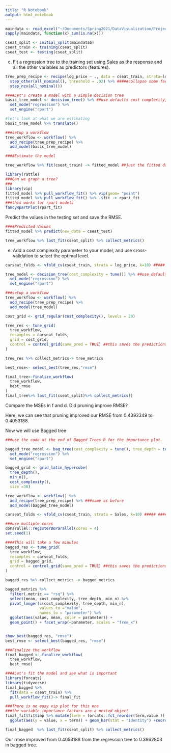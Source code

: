 ```yaml
---
title: "R Notebook"
output: html_notebook
---
```


```r
maindata <- read_excel("~/Documents/Spring2021/DataVisualization/Project/maindata.xlsx")
sapply(maindata, function(x) sum(is.na(x)))
```


```r
cseat_split <- initial_split(maindatab) 
cseat_train <- training(cseat_split)
cseat_test <- testing(cseat_split)
```

c) Fit a regression tree to the training set using Sales as the response and all the other variables as predictors (features). 

```r
tree_prep_recipe <- recipe(log_price ~ ., data = cseat_train, strata=log_price) %>% 
  step_other(all_nominal(), threshold = .02) %>% #####collapse some factor levels to other
  step_nzv(all_nominal())
```

```r
####Let's create a model with a simple decision tree
basic_tree_model <- decision_tree() %>% ##use defaults cost complexity, tree_depth, and min_n 
  set_mode("regression") %>% 
  set_engine("rpart")

#let's look at what we are estimating
basic_tree_model %>% translate()
```

```r
###setup a workflow
tree_workflow <- workflow() %>% 
  add_recipe(tree_prep_recipe) %>% 
  add_model(basic_tree_model) 

####Estimate the model

tree_workflow %>% fit(cseat_train) -> fitted_model ##just the fitted data
```


```r
library(rattle) 
###Can we graph a tree?
###
library(vip)
fitted_model %>% pull_workflow_fit() %>% vip(geom= "point")
fitted_model %>% pull_workflow_fit() %>% .$fit -> rpart_fit
###this works for rpart models
fancyRpartPlot(rpart_fit)
```


 Predict the values in the testing set and save the RMSE.

```r
####Predicted Values
fitted_model %>% predict(new_data = cseat_test)

```
```r
tree_workflow %>% last_fit(cseat_split) %>% collect_metrics()
```


e. Add a cost complexity parameter to your model, and use cross-validation to select the optimal level.

```r
carseat_folds <- vfold_cv(cseat_train, strata = log_price, k=10) #####

tree_model <- decision_tree(cost_complexity = tune()) %>% ##use defaults cost complexity, tree_depth, and min_n 
  set_mode("regression") %>% 
  set_engine("rpart")

###setup a workflow
tree_workflow <- workflow() %>% 
  add_recipe(tree_prep_recipe) %>% 
  add_model(tree_model) 

cost_grid <- grid_regular(cost_complexity(), levels = 20)

tree_res <- tune_grid(
  tree_workflow,
  resamples = carseat_folds,
  grid = cost_grid,
  control = control_grid(save_pred = TRUE) ##this saves the predictions in the folds for the grid
)

tree_res %>% collect_metrics-> tree_metrics

best_rmse<- select_best(tree_res,"rmse")

final_tree<-finalize_workflow(
  tree_workflow,
  best_rmse
)
final_tree%>% last_fit(cseat_split)%>% collect_metrics()

```

Compare the MSEs in f and d. Did pruning improve RMSE?

Here, we can see that pruning improved our RMSE from 0.4392349 to 0.4053188. 


Now we will use Bagged tree

```r

###use the code at the end of Bagged Trees.R for the importance plot.

bagged_tree_model <- bag_tree(cost_complexity = tune(), tree_depth = tune(), min_n = tune()) %>% ##use defaults cost complexity, tree_depth, and min_n 
  set_mode("regression") %>% 
  set_engine("rpart")
```

```r
bagged_grid <- grid_latin_hypercube(
  tree_depth(), 
  min_n(), 
  cost_complexity(), 
  size =30)     

```

```r
tree_workflow <- workflow() %>% 
  add_recipe(tree_prep_recipe) %>% ###same as before
  add_model(bagged_tree_model) 

```

```r
carseat_folds <- vfold_cv(cseat_train, strata = Sales, k=10) ##### #####
```

```r

###use multiple cores
doParallel::registerDoParallel(cores = 4)
set.seed(1)

####This will take a few minutes
bagged_res <- tune_grid(
  tree_workflow,
  resamples = carseat_folds,
  grid = bagged_grid,
  control = control_grid(save_pred = TRUE) ##this saves the predictions in the folds for the grid
)
```

```r
bagged_res %>% collect_metrics -> bagged_metrics
```

```r
bagged_metrics %>% 
  filter(.metric == "rsq") %>% 
  select(mean, cost_complexity, tree_depth, min_n) %>% 
  pivot_longer(c(cost_complexity, tree_depth, min_n),
               values_to ="value",
               names_to = "parameter") %>% 
  ggplot(aes(value, mean, color = parameter)) +
  geom_point() + facet_wrap(~parameter, scales = "free_x")


show_best(bagged_res, "rmse")
best_rmse <- select_best(bagged_res, "rmse")

```


```r
###Finalize the workflow
final_bagged <- finalize_workflow(
  tree_workflow,
  best_rmse)
```


```r
####Let's fit the model and see what is important
library(forcats)
library(tidyverse)
final_bagged %>% 
  fit(data = cseat_train) %>% 
  pull_workflow_fit()-> final_fit 

###There is no easy vip plot for this one
###the variable importance factors are a nested object
final_fit$fit$imp %>% mutate(term = forcats::fct_reorder(term,value )) %>% dplyr::slice(1:30) %>% 
  ggplot(aes(y = value, x = term)) + geom_bar(stat = "Identity") +coord_flip()

final_bagged  %>% last_fit(cseat_split) %>% collect_metrics()
```

Our rmse improved from 0.4053188 from the regression tree to 0.3962803 in bagged tree. 

